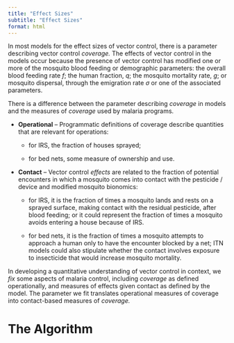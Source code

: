```yaml
---
title: "Effect Sizes"
subtitle: "Effect Sizes"
format: html
---
```


In most models for the effect sizes of vector control, there is a parameter describing vector control *coverage.* The effects of vector control in the models occur because the presence of vector control has modified one or more of the mosquito blood feeding or demographic parameters: the overall blood feeding rate $f$; the human fraction, $q$; the mosquito mortality rate, $g$; or mosquito dispersal, through the emigration rate $\sigma$ or one of the associated parameters.

There is a difference between the parameter describing *coverage* in models and the measures of *coverage* used by malaria programs.

-   **Operational** -- Programmatic definitions of coverage describe quantities that are relevant for operations:

    -   for IRS, the fraction of houses sprayed;

    -   for bed nets, some measure of ownership and use.

-   **Contact** -- Vector control *effects* are related to the fraction of potential encounters in which a mosquito comes into contact with the pesticide / device and modified mosquito bionomics:

    -   for IRS, it is the fraction of times a mosquito lands and rests on a sprayed surface, making contact with the residual pesticide, after blood feeding; or it could represent the fraction of times a mosquito avoids entering a house because of IRS.

    -   for bed nets, it is the fraction of times a mosquito attempts to approach a human only to have the encounter blocked by a net; ITN models could also stipulate whether the contact involves exposure to insecticide that would increase mosquito mortality.

In developing a quantitative understanding of vector control in context, we *fix* some aspects of malaria control, including *coverage* as defined operationally, and measures of effects given contact as defined by the model. The parameter we fit translates operational measures of coverage into contact-based measures of *coverage.*

# The Algorithm
